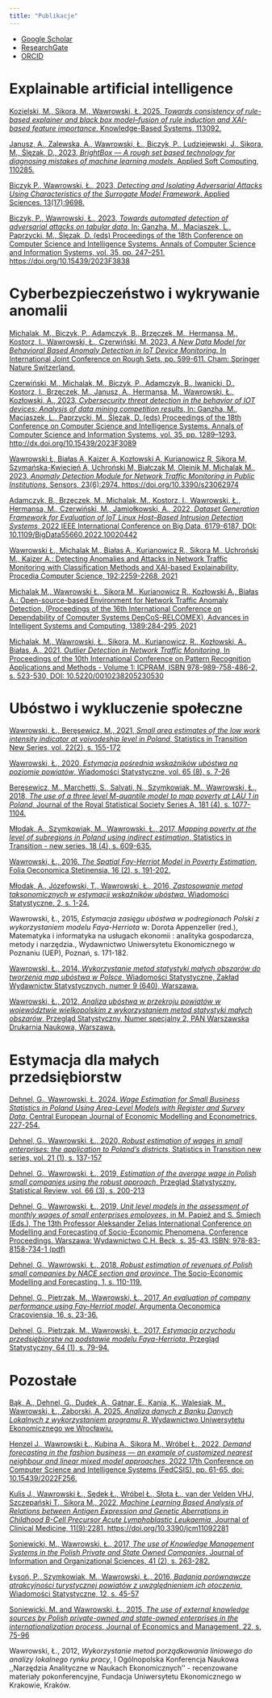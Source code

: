 ```yaml
---
title: "Publikacje"
---
```


- [Google Scholar](https://scholar.google.pl/citations?user=nQFr4NMAAAAJ)   
- [ResearchGate](https://www.researchgate.net/profile/Lukasz_Wawrowski)   
- [ORCID](https://orcid.org/0000-0002-1201-5344)

# Explainable artificial intelligence

[Kozielski, M., Sikora, M., Wawrowski, Ł. 2025. _Towards consistency of rule-based explainer and black box model–fusion of rule induction and XAI-based feature importance_. Knowledge-Based Systems, 113092.](https://www.sciencedirect.com/science/article/abs/pii/S095070512500139X)

[Janusz, A., Zalewska, A., Wawrowski, Ł., Biczyk, P., Ludziejewski, J., Sikora, M., Ślęzak, D., 2023, _BrightBox — A rough set based technology for diagnosing mistakes of machine learning models_, Applied Soft Computing, 110285.](https://www.sciencedirect.com/science/article/pii/S1568494623003034?casa_token=nDCjKI9F1m4AAAAA:64T2RssPagT6VatwfVQmfoSiWzzVu6La7YXuZMM5HOwoKhk_9TSQaqiZni4hSHdkNzPMofWP_CAN)

[Biczyk P., Wawrowski, Ł., 2023, _Detecting and Isolating Adversarial Attacks Using Characteristics of the Surrogate Model Framework_. Applied Sciences. 13(17):9698.](https://doi.org/10.3390/app13179698)

[Biczyk, P., Wawrowski, Ł., 2023, _Towards automated detection of adversarial attacks on tabular data_, In: Ganzha, M., Maciaszek, L., Paprzycki, M., Ślęzak, D. (eds) Proceedings of the 18th Conference on Computer Science and Intelligence Systems. Annals of Computer Science and Information Systems, vol. 35, pp. 247–251. https://doi.org/10.15439/2023F3838](https://doi.org/10.15439/2023F3838)

# Cyberbezpieczeństwo i wykrywanie anomalii

[Michalak, M., Biczyk, P., Adamczyk, B., Brzęczek, M., Hermansa, M., Kostorz, I., Wawrowski, Ł., Czerwiński, M. 2023, _A New Data Model for Behavioral Based Anomaly Detection in IoT Device Monitoring_. In International Joint Conference on Rough Sets, pp. 599-611. Cham: Springer Nature Switzerland.](https://link.springer.com/chapter/10.1007/978-3-031-50959-9_41)

[Czerwiński, M., Michalak, M., Biczyk, P., Adamczyk, B., Iwanicki, D., Kostorz, I., Brzęczek, M., Janusz, A., Hermansa, M., Wawrowski, Ł., Kozłowski, A., 2023, _Cybersecurity threat detection in the behavior of IOT devices: Analysis of data mining competition results_, In: Ganzha, M., Maciaszek, L., Paprzycki, M., Ślęzak, D. (eds) Proceedings of the 18th Conference on Computer Science and Intelligence Systems. Annals of Computer Science and Information Systems, vol. 35, pp. 1289–1293. http://dx.doi.org/10.15439/2023F3089](http://dx.doi.org/10.15439/2023F3089)

[Wawrowski Ł, Białas A, Kajzer A, Kozłowski A, Kurianowicz R, Sikora M, Szymańska-Kwiecień A, Uchroński M, Białczak M, Olejnik M, Michalak M., 2023, _Anomaly Detection Module for Network Traffic Monitoring in Public Institutions_, Sensors, 23(6):2974. https://doi.org/10.3390/s23062974](articles/sensors_2023.pdf)

[Adamczyk, B., Brzȩczek, M., Michalak, M., Kostorz, I., Wawrowski, Ł., Hermansa, M., Czerwiński, M., Jamiołkowski, A., 2022, _Dataset Generation Framework for Evaluation of IoT Linux Host–Based Intrusion Detection Systems_, 2022 IEEE International Conference on Big Data, 6179-6187, DOI: 10.1109/BigData55660.2022.10020442](https://ieeexplore.ieee.org/document/10020442)

[Wawrowski Ł., Michalak M., Białas A., Kurianowicz R., Sikora M., Uchroński M., Kajzer A.: Detecting Anomalies and Attacks in Network Traffic Monitoring with Classification Methods and XAI-based Explainability, Procedia Computer Science, 192:2259-2268, 2021](articles/kes_2021.pdf)

[Michalak M., Wawrowski Ł., Sikora M., Kurianowicz R., Kozłowski A., Białas A.: Open-source-based Environment for Network Traffic Anomaly Detection, (Proceedings of the 16th International Conference on Dependability of Computer Systems DepCoS-RELCOMEX), Advances in Intelligent Systems and Computing, 1389:284-295, 2021](https://link.springer.com/chapter/10.1007/978-3-030-76773-0_28)

[Michalak, M., Wawrowski, Ł., Sikora, M., Kurianowicz, R., Kozłowski, A., Białas, A., 2021, _Outlier Detection in Network Traffic Monitoring_, In Proceedings of the 10th International Conference on Pattern Recognition Applications and Methods - Volume 1: ICPRAM, ISBN 978-989-758-486-2, s. 523-530, DOI: 10.5220/0010238205230530](articles/icpram_2021.pdf)

# Ubóstwo i wykluczenie społeczne

[Wawrowski, Ł., Beręsewicz, M., 2021, _Small area estimates of the low work intensity indicator at voivodeship level in Poland_, Statistics in Transition New Series, vol. 22(2), s. 155-172](articles/sit_2021.pdf)

[Wawrowski, Ł., 2020, _Estymacja pośrednia wskaźników ubóstwa na poziomie powiatów_, Wiadomości Statystyczne, vol. 65 (8), s. 7-26](https://ws.stat.gov.pl/Article/2020/8/007-026)

[Beręsewicz, M., Marchetti, S., Salvati, N., Szymkowiak, M., Wawrowski, Ł., 2018, _The use of a three level M-quantile model to map poverty at LAU 1 in Poland_, Journal of the Royal Statistical Society Series A, 181 (4), s. 1077-1104.](https://rss.onlinelibrary.wiley.com/doi/10.1111/rssa.12349)

[Młodak, A., Szymkowiak, M., Wawrowski, Ł., 2017, _Mapping poverty at the level of subregions in Poland using indirect estimation_, Statistics in Transition - new series, 18 (4), s. 609-635.](articles/sit_2017.pdf)

[Wawrowski, Ł., 2016, _The Spatial Fay-Herriot Model in Poverty Estimation_, Folia Oeconomica Stetinensia, 16 (2), s. 191-202.](articles/folia_2016.pdf)

[Młodak, A., Józefowski, T., Wawrowski, Ł., 2016, _Zastosowanie metod taksonomicznych w estymacji wskaźników ubóstwa_, Wiadomości Statystyczne, 2, s. 1-24.](articles/ws_2016_02.pdf)

Wawrowski, Ł., 2015, _Estymacja zasięgu ubóstwa w podregionach Polski z wykorzystaniem modelu Faya-Herriota_ w: Dorota Appenzeller (red.), Matematyka i informatyka na usługach ekonomii : analityka gospodarcza, metody i narzędzia., Wydawnictwo Uniwersytetu Ekonomicznego w Poznaniu (UEP), Poznań, s. 171-182.

[Wawrowski, Ł., 2014, _Wykorzystanie metod statystyki małych obszarów do tworzenia map ubóstwa w Polsce_, Wiadomości Statystyczne, Zakład Wydawnictw Statystycznych, numer 9 (640),  Warszawa.](articles/ws_2014.pdf)

[Wawrowski, Ł., 2012, _Analiza ubóstwa w przekroju powiatów w województwie wielkopolskim z wykorzystaniem metod statystyki małych obszarów_, Przegląd Statystyczny, Numer specjalny 2, PAN Warszawska Drukarnia Naukowa, Warszawa.](articles/ps_2012.pdf)

# Estymacja dla małych przedsiębiorstw

[Dehnel, G., Wawrowski, Ł. 2024. _Wage Estimation for Small Business Statistics in Poland Using Area-Level Models with Register and Survey Data_. Central European Journal of Economic Modelling and Econometrics, 227-254.](https://journals.pan.pl/dlibra/publication/153641/edition/133860/content)

[Dehnel, G., Wawrowski, Ł., 2020, _Robust estimation of wages in small enterprises: the application to Poland’s districts_, Statistics in Transition new series, vol. 21 (1), s. 137-157](articles/sit_2020.pdf)

[Dehnel, G., Wawrowski, Ł., 2019, _Estimation of the average wage in Polish small companies using the robust approach_, Przegląd Statystyczny, Statistical Review, vol. 66 (3), s. 200-213](articles/ps_2019.pdf)

[Dehnel, G., Wawrowski, Ł., 2019, _Unit level models in the assessment of monthly wages of small enterprises employees_, in M. Papież and S. Śmiech (Eds.), The 13th Professor Aleksander Zelias International Conference on Modelling and Forecasting of Socio-Economic Phenomena. Conference Proceedings. Warszawa: Wydawnictwo C.H. Beck, s. 35-43. ISBN: 978-83-8158-734-1 (pdf)](articles/proc_2019.pdf)

[Dehnel, G., Wawrowski, Ł., 2018, _Robust estimation of revenues of Polish small companies by NACE section and province_, The Socio-Economic Modelling and Forecasting, 1, s. 110-119.](articles/proc_2018.pdf)

[Dehnel, G., Pietrzak, M., Wawrowski, Ł., 2017, _An evaluation of company performance using Fay-Herriot model_, Argumenta Oeconomica Cracoviensia,  16, s. 23-36.](articles/aoc_2017.pdf)

[Dehnel, G., Pietrzak, M., Wawrowski, Ł., 2017, _Estymacja przychodu przedsiębiorstw na podstawie modelu Faya-Herriota_, Przegląd Statystyczny, 64 (1), s. 79-94.](articles/ps_2017.pdf)

# Pozostałe

[Bąk, A., Dehnel, G., Dudek, A., Gatnar, E., Kania, K., Walesiak, M., Wawrowski, Ł., Zaborski, A. 2025. _Analiza danych z Banku Danych Lokalnych z wykorzystaniem programu R_. Wydawnictwo Uniwersytetu Ekonomicznego we Wrocławiu.](https://www.researchgate.net/profile/Marek-Walesiak/publication/386748871_Analiza_danych_z_Banku_Danych_Lokalnych_z_wykorzystaniem_programu_R/links/678264e34f26bf2ca594f714/Analiza-danych-z-Banku-Danych-Lokalnych-z-wykorzystaniem-programu-R.pdf)

[Henzel J., Wawrowski Ł., Kubina A., Sikora M., Wróbel Ł., 2022, _Demand forecasting in the fashion business — an example of customized nearest neighbour and linear mixed model approaches_, 2022 17th Conference on Computer Science and Intelligence Systems (FedCSIS), pp. 61-65, doi: 10.15439/2022F256.](https://ieeexplore.ieee.org/document/9909498)

[Kulis J., Wawrowski Ł., Sędek Ł., Wróbel Ł., Słota Ł., van der Velden VHJ, Szczepański T., Sikora M., 2022, _Machine Learning Based Analysis of Relations between Antigen Expression and Genetic Aberrations in Childhood B-Cell Precursor Acute Lymphoblastic Leukaemia_, Journal of Clinical Medicine, 11(9):2281. https://doi.org/10.3390/jcm11092281](articles/jcm2022.pdf)

[Soniewicki, M., Wawrowski, Ł., 2017, _The use of Knowledge Management Systems in the Polish Private and State Owned Companies_, Journal of Information and Organizational Sciences, 41 (2), s. 263-282.](articles/jios_2017.pdf)

[Łysoń, P., Szymkowiak, M., Wawrowski, Ł., 2016, _Badania porównawcze atrakcyjności turystycznej powiatów z uwzględnieniem ich otoczenia_, Wiadomości Statystyczne, 12, s. 45-57](articles/ws_2016_12.pdf)

[Soniewicki, M. and Wawrowski, Ł., 2015, _The use of external knowledge sources by Polish private-owned and state-owned enterprises in the internationalization process_, Journal of Economics and Management, 22, s. 75-96](articles/jem_2015.pdf)

Wawrowski, Ł., 2012, _Wykorzystanie metod porządkowania liniowego do analizy lokalnego rynku pracy_, I Ogólnopolska Konferencja Naukowa ,,Narzędzia Analityczne w Naukach Ekonomicznych'' - recenzowane materiały pokonferencyjne, Fundacja Uniwersytetu Ekonomicznego w Krakowie, Kraków.